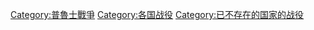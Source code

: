 {{Commons category|Battles involving Prussia}}

[[Category:普魯士戰爭|Category:普魯士戰爭]]
[[Category:各国战役|Category:各国战役]]
[[Category:已不存在的国家的战役|Category:已不存在的国家的战役]]